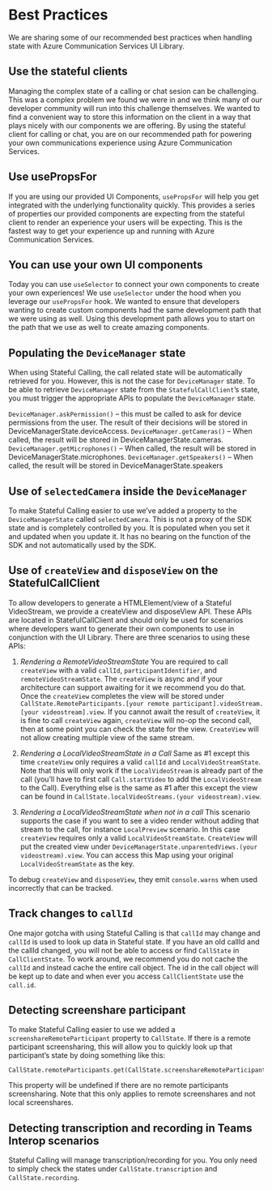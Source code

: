 
<Meta title="Stateful Client/Best Practices" />

# Best Practices

We are sharing some of our recommended best practices when handling state with Azure Communication Services UI Library.

## Use the stateful clients

Managing the complex state of a calling or chat sesion can be challenging. This was a complex problem we found we were in and we think many of our developer community
will run into this challenge themselves. We wanted to find a convenient way to store this information on the client in a way that plays nicely with our components we are offering.
By using the stateful client for calling or chat, you are on our recommended path for powering your own communications experience using Azure Communication Services.

## Use usePropsFor

If you are using our provided UI Components, `usePropsFor` will help you get integrated with the underlying functionality quickly. This provides a series of properties our
provided components are expecting from the stateful client to render an experience your users will be expecting. This is the fastest way to get your experience up and running with Azure Communication Services.

## You can use your own UI components

Today you can use `useSelector` to connect your own components to create your own experiences! We use `useSelector` under the hood when you leverage our `usePropsFor` hook.
We wanted to ensure that developers wanting to create custom components had the same development path that we were using as well. Using this development path allows
you to start on the path that we use as well to create amazing components.

## Populating the `DeviceManager` state

When using Stateful Calling, the call related state will be automatically retrieved for you.
However, this is not the case for `DeviceManager` state.
To be able to retrieve `DeviceManager` state from the `StatefulCallClient`’s state, you must trigger the appropriate APIs to populate the `DeviceManager` state.

`DeviceManager.askPermission()` – this must be called to ask for device permissions from the user. The result of their decisions will be stored in DeviceManagerState.deviceAccess.
`DeviceManager.getCameras()` – When called, the result will be stored in DeviceManagerState.cameras.
`DeviceManager.getMicrophones()` – When called, the result will be stored in DeviceManagerState.microphones.
`DeviceManager.getSpeakers()` – When called, the result will be stored in DeviceManagerState.speakers

## Use of `selectedCamera` inside the `DeviceManager`

To make Stateful Calling easier to use we’ve added a property to the `DeviceManagerState` called `selectedCamera`.
This is not a proxy of the SDK state and is completely controlled by you.
It is populated when you set it and updated when you update it. It has no bearing on the function of the SDK and not automatically used by the SDK.

## Use of `createView` and `disposeView` on the StatefulCallClient

To allow developers to generate a HTMLElement/view of a Stateful VideoStream, we provide a createView and disposeView API.
These APIs are located in StatefulCallClient and should only be used for scenarios where developers want to generate their own components to use in conjunction with the UI Library.
There are three scenarios to using these APIs:

1. _Rendering a RemoteVideoStreamState_
   You are required to call `createView` with a valid `callId`, `participantIdentifier`, and `remoteVideoStreamState`.
   The `createView` is async and if your architecture can support awaiting for it we recommend you do that.
   Once the `createView` completes the view will be stored under `CallState.RemoteParticipants.[your remote participant].videoStream.[your videostream].view`.
   If you cannot await the result of `createView`, it is fine to call `createView` again, `createView` will no-op the second call, then at some point you can check the state for the view.
   `CreateView` will not allow creating multiple view of the same stream.

2. _Rendering a LocalVideoStreamState in a Call_
   Same as #1 except this time `createView` only requires a valid `callId` and `LocalVideoStreamState`.
   Note that this will only work if the `LocalVideoStream` is already part of the call (you’ll have to first call `Call.startVideo` to add the `LocalVideoStream` to the Call).
   Everything else is the same as #1 after this except the view can be found in `CallState.localVideoStreams.(your videostream).view`.

3. _Rendering a LocalVideoStreamState when not in a call_
   This scenario supports the case if you want to see a video render without adding that stream to the call, for instance `LocalPreview` scenario.
   In this case `createView` requires only a valid `LocalVideoStreamState`.
   `CreateView` will put the created view under `DeviceManagerState.unparentedViews.(your videostream).view`.
   You can access this Map using your original `LocalVideoStreamState` as the key.

To debug `createView` and `disposeView`, they emit `console.warns` when used incorrectly that can be tracked.

## Track changes to `callId`

One major gotcha with using Stateful Calling is that `callId` may change and `callId` is used to look up data in Stateful state.
If you have an old callId and the callId changed, you will not be able to access or find `CallState` in `CallClientState`.
To work around, we recommend you do not cache the `callId` and instead cache the entire call object.
The id in the call object will be kept up to date and when ever you access `CallClientState` use the `call.id`.

## Detecting screenshare participant

To make Stateful Calling easier to use we added a `screenshareRemoteParticipant` property to `CallState`.
If there is a remote participant screensharing, this will allow you to quickly look up that participant’s state by doing something like this:

```tsx
CallState.remoteParticipants.get(CallState.screenshareRemoteParticipant);
```

This property will be undefined if there are no remote participants screensharing.
Note that this only applies to remote screenshares and not local screenshares.

## Detecting transcription and recording in Teams Interop scenarios

Stateful Calling will manage transcription/recording for you.
You only need to simply check the states under `CallState.transcription` and `CallState.recording`.
